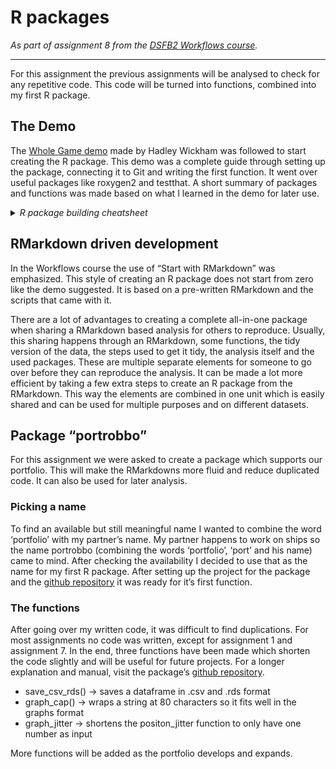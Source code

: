 # R packages {#package}

_As part of assignment 8 from the [DSFB2 Workflows course](https://lesmaterialen.rstudio.hu.nl/workflows-reader/#course-introduction)._

----

For this assignment the previous assignments will be analysed to check for any repetitive code. This code will be turned into functions, combined into my first R package. 

## The Demo

The [Whole Game demo](https://r-pkgs.org/whole-game.html) made by Hadley Wickham was followed to start creating the R package. This demo was a complete guide through setting up the package, connecting it to Git and writing the first function. It went over useful packages like roxygen2 and testthat. A short summary of packages and functions was made based on what I learned in the demo for later use.

<details><summary><i>R package building cheatsheet</i></summary>
<b>Useful libraries:</b><br>
library(devtools)<br>
library(usethis)<br>
library(roxygen2)<br>
library(testthat)<br>

<b>How roxygen2 works:</b>
<ol><li>Put cursor in function</li>
<li>Code -> insert roxygen skeleton/li>>
<li>Fill in necessary details</li></ol>

<b>Important functions:</b><br>
create_package("~/path/to/package/packaganame")<br>
-- Creates package

use_git()<br>
-- Connects to git

use_r("filename")<br>
-- Opens/creates script in R/

load_all()<br>
-- Loads all functions without using globalenv

exists("function", where = globalenv(), inherits = FALSE)<br>
-- Checks if function exists in globalenv

check()<br>
-- Checks entire package for errors/warnings/notes

use_mit_license()<br>
-- Sets license to MIT

document()<br>
-- Creates/updates the manuals in man/ based on roxygen<br>
-- Updates the NAMESPACE file

install()<br>
-- Installs the package

use_testthat()<br>
-- Declares our intent to write tests<br>
-- Creates test directories

use_test("functionname")<br>
-- Opens/create a testfile

test()<br>
-- Performs all tests

use_package("packagename")<br>
-- Add a package to import in DESCRIPTION

rename_files("oldname", "newname")<br>
-- Rename files

use_readme_rmd()<br>
-- Writes README template<br>
-- Adds readme to the ignore file

build_readme()<br>
-- Updates the readme.md file based on the readme.rmd
</details>

## RMarkdown driven development

In the Workflows course the use of "Start with RMarkdown" was emphasized. This style of creating an R package does not start from zero like the demo suggested. It is based on a pre-written RMarkdown and the scripts that came with it. 

There are a lot of advantages to creating a complete all-in-one package when sharing a RMarkdown based analysis for others to reproduce. Usually, this sharing happens through an RMarkdown, some functions, the tidy version of the data, the steps used to get it tidy, the analysis itself and the used packages. These are multiple separate elements for someone to go over before they can reproduce the analysis. It can be made a lot more efficient by taking a few extra steps to create an R package from the RMarkdown. This way the elements are combined in one unit which is easily shared and can be used for multiple purposes and on different datasets.

## Package "portrobbo"

For this assignment we were asked to create a package which supports our portfolio. This will make the RMarkdowns more fluid and reduce duplicated code. It can also be used for later analysis.

### Picking a name

To find an available but still meaningful name I wanted to combine the word 'portfolio' with my partner's name. My partner happens to work on ships so the name portrobbo (combining the words 'portfolio', 'port' and his name) came to mind. After checking the availability I decided to use that as the name for my first R package. After setting up the project for the package and the [github repository](https://github.com/mirthhe/portrobbo) it was ready for it's first function. 

### The functions

After going over my written code, it was difficult to find duplications. For most assignments no code was written, except for assignment 1 and assignment 7. In the end, three functions have been made which shorten the code slightly and will be useful for future projects. For a longer explanation and manual, visit the package's [github repository](https://github.com/mirthhe/portrobbo).
<ul><li>save_csv_rds() -> saves a dataframe in .csv and .rds format</li>
<li>graph_cap() -> wraps a string at 80 characters so it fits well in the graphs format</li>
<li>graph_jitter -> shortens the positon_jitter function to only have one number as input</li></ul>
More functions will be added as the portfolio develops and expands.